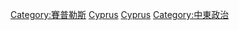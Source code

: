 [[Category:賽普勒斯|Category:賽普勒斯]]
[[Category:欧洲各国政治|Cyprus]]
[[Category:亚洲各国政治|Cyprus]]
[[Category:中東政治|Category:中東政治]]